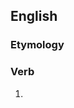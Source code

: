 ==English==

===Etymology===
{{suffix|begin|eth|lang=en}}

===Verb===
{{head|en|verb form}}

# {{en-archaic third-person singular of|begin}}
